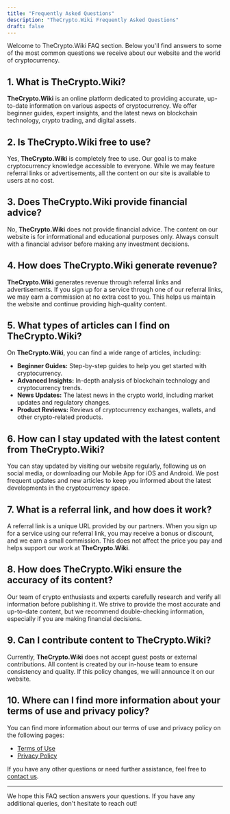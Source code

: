 ```yaml
---
title: "Frequently Asked Questions"
description: "TheCrypto.Wiki Frequently Asked Questions"
draft: false
---
```


Welcome to TheCrypto.Wiki FAQ section. Below you'll find answers to some of the most common questions we receive about our website and the world of cryptocurrency.

## 1. What is TheCrypto.Wiki?

**TheCrypto.Wiki** is an online platform dedicated to providing accurate, up-to-date information on various aspects of cryptocurrency. We offer beginner guides, expert insights, and the latest news on blockchain technology, crypto trading, and digital assets.

## 2. Is TheCrypto.Wiki free to use?

Yes, **TheCrypto.Wiki** is completely free to use. Our goal is to make cryptocurrency knowledge accessible to everyone. While we may feature referral links or advertisements, all the content on our site is available to users at no cost.

## 3. Does TheCrypto.Wiki provide financial advice?

No, **TheCrypto.Wiki** does not provide financial advice. The content on our website is for informational and educational purposes only. Always consult with a financial advisor before making any investment decisions.

## 4. How does TheCrypto.Wiki generate revenue?

**TheCrypto.Wiki** generates revenue through referral links and advertisements. If you sign up for a service through one of our referral links, we may earn a commission at no extra cost to you. This helps us maintain the website and continue providing high-quality content.

## 5. What types of articles can I find on TheCrypto.Wiki?

On **TheCrypto.Wiki**, you can find a wide range of articles, including:

- **Beginner Guides:** Step-by-step guides to help you get started with cryptocurrency.
- **Advanced Insights:** In-depth analysis of blockchain technology and cryptocurrency trends.
- **News Updates:** The latest news in the crypto world, including market updates and regulatory changes.
- **Product Reviews:** Reviews of cryptocurrency exchanges, wallets, and other crypto-related products.

## 6. How can I stay updated with the latest content from TheCrypto.Wiki?

You can stay updated by visiting our website regularly, following us on social media, or downloading our Mobile App for iOS and Android. We post frequent updates and new articles to keep you informed about the latest developments in the cryptocurrency space.

## 7. What is a referral link, and how does it work?

A referral link is a unique URL provided by our partners. When you sign up for a service using our referral link, you may receive a bonus or discount, and we earn a small commission. This does not affect the price you pay and helps support our work at **TheCrypto.Wiki**.

## 8. How does TheCrypto.Wiki ensure the accuracy of its content?

Our team of crypto enthusiasts and experts carefully research and verify all information before publishing it. We strive to provide the most accurate and up-to-date content, but we recommend double-checking information, especially if you are making financial decisions.

## 9. Can I contribute content to TheCrypto.Wiki?

Currently, **TheCrypto.Wiki** does not accept guest posts or external contributions. All content is created by our in-house team to ensure consistency and quality. If this policy changes, we will announce it on our website.

## 10. Where can I find more information about your terms of use and privacy policy?

You can find more information about our terms of use and privacy policy on the following pages:

- [Terms of Use](/terms)
- [Privacy Policy](/privacy-policy)

If you have any other questions or need further assistance, feel free to [contact us](/contact).

---

We hope this FAQ section answers your questions. If you have any additional queries, don't hesitate to reach out!
